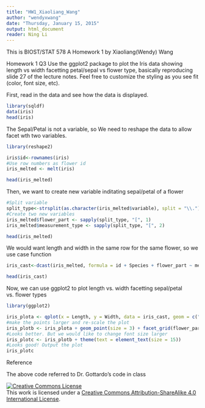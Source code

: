 ```yaml
---
title: "HW1_Xiaoliang_Wang"
author: "wendyxwang"
date: "Thursday, January 15, 2015"
output: html_document
reader: Ning Li
---
```


This is BIOST/STAT 578 A Homework 1 by Xiaoliang(Wendy) Wang

Homework 1 Q3
Use the ggplot2 package to plot the Iris data showing length vs width facetting petal/sepal vs flower type, basically reproducing slide 27 of the lecture notes. Feel free to customize the styling as you see fit (color, font size, etc).

First, read in the data and see how the data is displayed.
```r
library(sqldf)
data(iris)
head(iris)
```

The Sepal/Petal is not a variable, so We need to reshape the data to allow facet wth two variables.

```r
library(reshape2)

iris$id<-rownames(iris)
#Use row numbers as flower id
iris_melted <- melt(iris)

head(iris_melted)
```

Then, we want to create new variable inditating sepal/petal of a flower
```r
#Split variable
split_type<-strsplit(as.character(iris_melted$variable), split = "\\.")
#Create two new variables
iris_melted$flower_part <- sapply(split_type, "[", 1)
iris_melted$measurement_type <- sapply(split_type, "[", 2)

head(iris_melted)
```

We would want length and width in the same row for the same flower, so we use case function
```r
iris_cast<-dcast(iris_melted, formula = id + Species + flower_part ~ measurement_type)

head(iris_cast)
```

Now, we can use ggplot2 to plot length vs. width facetting sepal/petal vs. flower types

```r
library(ggplot2)

iris_plota <- qplot(x = Length, y = Width, data = iris_cast, geom = c("point", "smooth"), color = Species, method = "lm", facets = flower_part ~ Species)
#make the points larger and re-scale the plot
iris_plotb <- iris_plota + geom_point(size = 3) + facet_grid(flower_part~Species, scale = "free")
#Looks better. But we would like to change font size larger
iris_plotc <- iris_plotb + theme(text = element_text(size = 15))
#Looks good! Output the plot
iris_plotc
```



Reference

The above code referred to Dr. Gottardo's code in class

<a rel="license" href="http://creativecommons.org/licenses/by-sa/4.0/"><img alt="Creative Commons License" style="border-width:0" src="https://i.creativecommons.org/l/by-sa/4.0/88x31.png" /></a><br />This work is licensed under a <a rel="license" href="http://creativecommons.org/licenses/by-sa/4.0/">Creative Commons Attribution-ShareAlike 4.0 International License</a>.